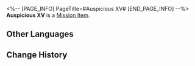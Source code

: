 <%-- [PAGE_INFO]
PageTitle=#Auspicious XV#
[END_PAGE_INFO] --%>
{{Item Infobox
|id          = 140234
|image       = Item Auspicious XV.png
|type        = Mission Item
|invCategory = Missions
|rarity      = 3
|effect      = 
|description = A new generation flagship jade abacus, its off-white material feels exquisite to the touch.
}}
{{Description|''"Never buy an old jade abacus &mdash; they put out new models all the time."''}}
'''Auspicious XV''' is a [[Mission Item]].

==Other Languages==
{{Other Languages
|en   = Auspicious XV
|zhs  = 瑞兆15
|zht  = 瑞兆15
|ja   = 瑞兆15
|ko   = 서조15
|es   = Auspicioso XV
|fr   = Bons auspices XV
|ru   = Благодать-15
|th   = Auspicious 15
|vi   = Điềm Lành 15
|de   = Auspicious XV
|id   = Auspicious XV
|pt   = Auspicioso XV
}}

==Change History==
{{Change History|1.2}}